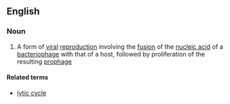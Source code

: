 ==English==

===Noun===
{{wikipedia}}
{{en-noun|head=[[lysogenic]] [[cycle]]}}

# {{context|biology|lang=en}} A form of [[viral]] [[reproduction]] involving the [[fusion]] of the [[nucleic acid]] of a [[bacteriophage]] with that of a host, followed by proliferation of the resulting [[prophage]]

====Related terms====
*[[lytic cycle]]